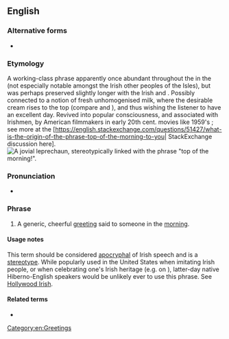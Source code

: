 ==English==

===Alternative forms===
* {{m|en|top o' the mornin'}}

===Etymology===
A working-class phrase apparently once abundant throughout the {{w|British Isles}} in the {{w|Victorian era}} (not especially notable amongst the Irish {{m|en|vis-a-vis}} other peoples of the Isles), but was perhaps preserved slightly longer with the Irish and {{w|Irish diaspora}}. Possibly connected to a notion of fresh unhomogenised milk, where the desirable cream rises to the top (compare {{m|en|cream of the crop}} and {{m|en|creme de la creme}}), and thus wishing the listener to have an excellent day. Revived into popular consciousness, and associated with Irishmen, by American filmmakers in early 20th cent. movies like 1959's ''{{w|Darby O'Gill and the Little People}}''; see more at the [https://english.stackexchange.com/questions/51427/what-is-the-origin-of-the-phrase-top-of-the-morning-to-you| StackExchange discussion here].
[[File:Rainbow Leprechaun.png|thumb|A jovial [[leprechaun]], stereotypically linked with the phrase '''''"top of the morning!"'''''.]]

===Pronunciation===
* {{audio|en|En-au-top of the morning.ogg|Audio (AU)}}

===Phrase===
{{head|en|noun|head=[[top]] of the [[morning]]|}}

# {{lb|en|Ireland|New England|idiomatic|archaic|sometimes|_|humorous}} A generic, cheerful [[greeting]] said to someone in the [[morning]].

====Usage notes====
This term should be considered [[apocryphal]] of Irish speech and is a [[stereotype]]. While popularly used in the United States when imitating Irish people, or when celebrating one's Irish heritage (e.g. on {{w|St. Patrick's Day}}), latter-day native Hiberno-English speakers would be unlikely ever to use this phrase. See [[Hollywood Irish]].

====Related terms====
* {{l|en|top of the hour}}

[[Category:en:Greetings]]